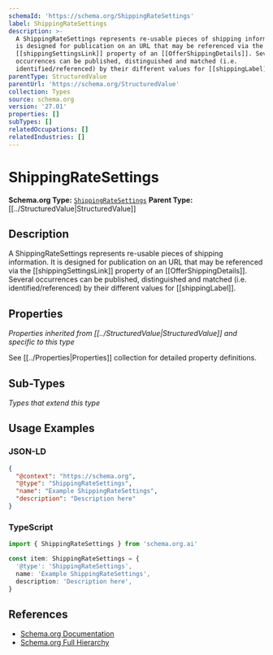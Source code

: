 ```yaml
---
schemaId: 'https://schema.org/ShippingRateSettings'
label: ShippingRateSettings
description: >-
  A ShippingRateSettings represents re-usable pieces of shipping information. It
  is designed for publication on an URL that may be referenced via the
  [[shippingSettingsLink]] property of an [[OfferShippingDetails]]. Several
  occurrences can be published, distinguished and matched (i.e.
  identified/referenced) by their different values for [[shippingLabel]].
parentType: StructuredValue
parentUrl: 'https://schema.org/StructuredValue'
collection: Types
source: schema.org
version: '27.01'
properties: []
subTypes: []
relatedOccupations: []
relatedIndustries: []
---
```

# ShippingRateSettings

**Schema.org Type:** [`ShippingRateSettings`](https://schema.org/ShippingRateSettings)
**Parent Type:** [[../StructuredValue|StructuredValue]]

## Description

A ShippingRateSettings represents re-usable pieces of shipping information. It is designed for publication on an URL that may be referenced via the [[shippingSettingsLink]] property of an [[OfferShippingDetails]]. Several occurrences can be published, distinguished and matched (i.e. identified/referenced) by their different values for [[shippingLabel]].

## Properties

*Properties inherited from [[../StructuredValue|StructuredValue]] and specific to this type*

See [[../Properties|Properties]] collection for detailed property definitions.

## Sub-Types

*Types that extend this type*

## Usage Examples

### JSON-LD

```json
{
  "@context": "https://schema.org",
  "@type": "ShippingRateSettings",
  "name": "Example ShippingRateSettings",
  "description": "Description here"
}
```

### TypeScript

```typescript
import { ShippingRateSettings } from 'schema.org.ai'

const item: ShippingRateSettings = {
  '@type': 'ShippingRateSettings',
  name: 'Example ShippingRateSettings',
  description: 'Description here',
}
```

## References

- [Schema.org Documentation](https://schema.org/ShippingRateSettings)
- [Schema.org Full Hierarchy](https://schema.org/docs/full.html)
